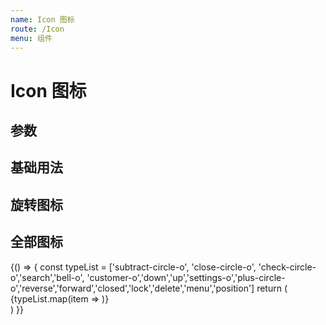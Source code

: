---
name: Icon 图标
route: /Icon
menu: 组件
---



# Icon 图标

## 参数
<Props of={Icon} />

## 基础用法
<Playground>
  <Icon type="search" />
</Playground>

## 旋转图标
<Playground>
  <Icon type="close-circle-o" spin={true} />
</Playground>

## 全部图标
<Playground>
  {() => {
    const typeList = ['subtract-circle-o', 'close-circle-o', 'check-circle-o','search','bell-o',
    'customer-o','down','up','settings-o','plus-circle-o','reverse','forward','closed','lock','delete','menu','position']
    return (
      <div>
         {typeList.map(item =>  <Icon type={item} />)}
      </div>
    )
  }}
</Playground>
